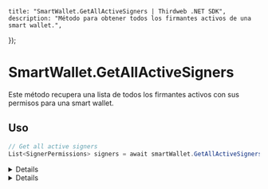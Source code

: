 
    title: "SmartWallet.GetAllActiveSigners | Thirdweb .NET SDK",
    description: "Método para obtener todos los firmantes activos de una smart wallet.",
});

# SmartWallet.GetAllActiveSigners

Este método recupera una lista de todos los firmantes activos con sus permisos para una smart wallet.

## Uso


```csharp
// Get all active signers
List<SignerPermissions> signers = await smartWallet.GetAllActiveSigners();
```

<Details summary="Parámetros">

### Ninguno

Este método no requiere parámetros.

</Details>

<Details summary="Valor de retorno">

### Lista de `SignerPermissions`

El método devuelve una lista de objetos `SignerPermissions`, cada uno representando un firmante y sus permisos.

Cada objeto `SignerPermissions` contiene las siguientes propiedades:

- `Signer`: La dirección del firmante.
- `ApprovedTargets`: Una lista de direcciones con las que el firmante está aprobado para interactuar.
- `NativeTokenLimitPerTransaction`: La cantidad máxima de tokens nativos que el firmante puede transferir por transacción.
- `StartTimestamp`: El tiempo de inicio de los permisos del firmante.
- `EndTimestamp`: El tiempo de finalización de los permisos del firmante.

</Details>

